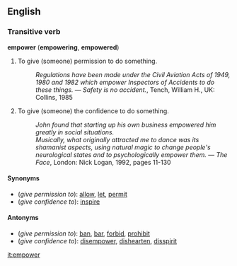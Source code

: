 ==English==
===Transitive verb===
'''empower''' ('''empowering''', '''empowered''')

#To give (someone) permission to do something.
#:''Regulations have been made under the Civil Aviation Acts of 1949, 1980 and 1982 which empower Inspectors of Accidents to do these things.'' &mdash; ''Safety is no accident.'', Tench, William H., UK: Collins, 1985
#To give (someone) the confidence to do something.
#:''John found that starting up his own business empowered him greatly in social situations.''
#:''Musically, what originally attracted me to dance was its shamanist aspects, using natural magic to change people's neurological states and to psychologically empower them.'' &mdash; ''The Face'', London: Nick Logan, 1992, pages 11-130

====Synonyms====
*(''give permission to''): [[allow]], [[let]], [[permit]]
*(''give confidence to''): [[inspire]]

====Antonyms====
*(''give permission to''): [[ban]], [[bar]], [[forbid]], [[prohibit]]
*(''give confidence to''): [[disempower]], [[dishearten]], [[disspirit]]

[[it:empower]]